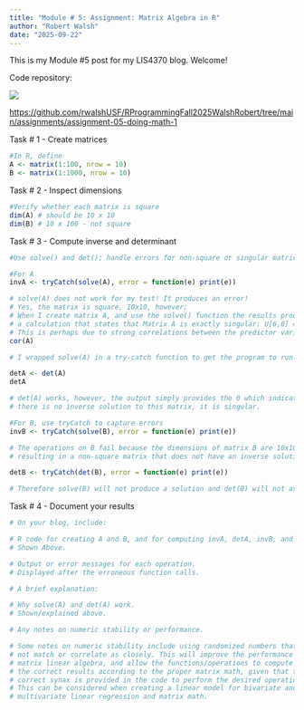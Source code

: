 ```yaml
---
title: "Module # 5: Assignment: Matrix Algebra in R"
author: "Robert Walsh"
date: "2025-09-22"
---
```


This is my Module #5 post for my LIS4370 blog. Welcome!

Code repository:

![](mod5.png)

<https://github.com/rwalshUSF/RProgrammingFall2025WalshRobert/tree/main/assignments/assignment-05-doing-math-1>

Task \# 1 - Create matrices

```r
#In R, define
A <- matrix(1:100, nrow = 10)
B <- matrix(1:1000, nrow = 10)
```

Task \# 2 - Inspect dimensions

```r
#Verify whether each matrix is square
dim(A) # should be 10 x 10
dim(B) # 10 x 100 - not square
```

Task \# 3 - Compute inverse and determinant

```r
#Use solve() and det(); handle errors for non-square or singular matrices:

#For A
invA <- tryCatch(solve(A), error = function(e) print(e))

# solve(A) does not work for my test! It produces an error!
# Yes, the matrix is square, 10x10, however;
# When I create matrix A, and use the solve() function the results produce
# a calculation that states that Matrix A is exactly singular: U[6,6] = 0
# This is perhaps due to strong correlations between the predictor variables:
cor(A)

# I wrapped solve(A) in a try-catch function to get the program to run.

detA <- det(A)
detA

# det(A) works, however, the output simply provides the 0 which indicates that
# there is no inverse solution to this matrix, it is singular.

#For B, use tryCatch to capture errors
invB <- tryCatch(solve(B), error = function(e) print(e))

# The operations on B fail because the dimensions of matrix B are 10x100
# resulting in a non-square matrix that does not have an inverse solution.

detB <- tryCatch(det(B), error = function(e) print(e))

# Therefore solve(B) will not produce a solution and det(B) will not as well.
```

Task \# 4 - Document your results

```r
# On your blog, include:

# R code for creating A and B, and for computing invA, detA, invB, and detB
# Shown Above.

# Output or error messages for each operation.
# Displayed after the erroneous function calls.

# A brief explanation:

# Why solve(A) and det(A) work.
# Shown/explained above.

# Any notes on numeric stability or performance.

# Some notes on numeric stability include using randomized numbers that do
# not match or correlate as closely. This will improve the performance of the
# matrix linear algebra, and allow the functions/operations to compute
# the correct results according to the proper matrix math, given that the
# correct synax is provided in the code to perform the desired operations.
# This can be considered when creating a linear model for bivariate and
# multivariate linear regression and matrix math.
```
